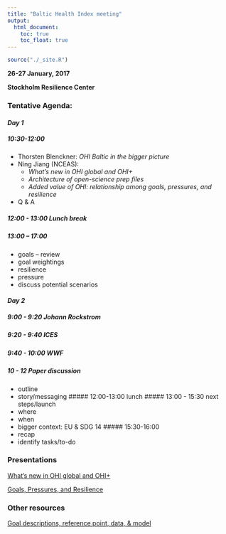 ```yaml
---
title: "Baltic Health Index meeting"
output:
  html_document:
    toc: true
    toc_float: true
---
```


```r
source("./_site.R")
```

**26-27 January, 2017**

**Stockholm Resilience Center**

### Tentative Agenda: 

#### _Day 1_

##### 10:30-12:00 
  - Thorsten Blenckner: _OHI Baltic in the bigger picture_
  - Ning Jiang (NCEAS): 
    - _What's new in OHI global and OHI+_
    - _Architecture of open-science prep files_
    - _Added value of OHI: relationship among goals, pressures, and resilience_
  - Q & A

##### 12:00 - 13:00 Lunch break

##### 13:00 – 17:00 
  - goals – review
  - goal weightings 
  - resilience
  - pressure
  - discuss potential scenarios 

#### _Day 2_ 

##### 9:00 - 9:20 _Johann Rockstrom_
##### 9:20 - 9:40 _ICES_
##### 9:40 - 10:00 _WWF_
##### 10 - 12 Paper discussion
   - outline
   - story/messaging
##### 12:00-13:00 lunch 
##### 13:00 - 15:30 next steps/launch
   - where
   - when
   - bigger context: EU & SDG 14 
##### 15:30-16:00  
   - recap
   - identify tasks/to-do

### Presentations

[What's new in OHI global and OHI+](https://docs.google.com/presentation/d/1bcU9hP4msQlhyAnv0P9x2y8jLx57HB2M8ow6SV7lJoQ/pub?start=false&loop=false&delayms=3000)

[Goals, Pressures, and Resilience]()

### Other resources

[Goal descriptions, reference point, data, & model](http://ohi-science.org/bhi/goals.html)
